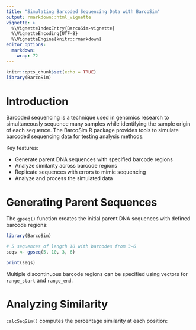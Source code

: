 ```yaml
---
title: "Simulating Barcoded Sequencing Data with BarcoSim"
output: rmarkdown::html_vignette
vignette: >
  %\VignetteIndexEntry{BarcoSim-vignette}
  %\VignetteEncoding{UTF-8}
  %\VignetteEngine{knitr::rmarkdown}
editor_options: 
  markdown: 
    wrap: 72
---
```

```r
knitr::opts_chunk$set(echo = TRUE) 
library(BarcoSim)
```

<h1>Introduction</h1>

<p>Barcoded sequencing is a technique used in genomics research to simultaneously sequence many samples while identifying the sample origin of each sequence. The BarcoSim R package provides tools to simulate barcoded sequencing data for testing analysis methods.</p>

<p>Key features:</p>

<ul>
<li>Generate parent DNA sequences with specified barcode regions</li>  
<li>Analyze similarity across barcode regions</li>
<li>Replicate sequences with errors to mimic sequencing</li>
<li>Analyze and process the simulated data</li>
</ul>

<h1>Generating Parent Sequences</h1>

<p>The `gpseq()` function creates the initial parent DNA sequences with defined barcode regions:</p>

```r
library(BarcoSim) 

# 5 sequences of length 10 with barcodes from 3-6
seqs <- gpseq(5, 10, 3, 6)  

print(seqs)
```

<p>Multiple discontinuous barcode regions can be specified using vectors for `range_start` and `range_end`.</p> <h1>Analyzing Similarity</h1> <p>`calcSeqSim()` computes the percentage similarity at each position:</p>
